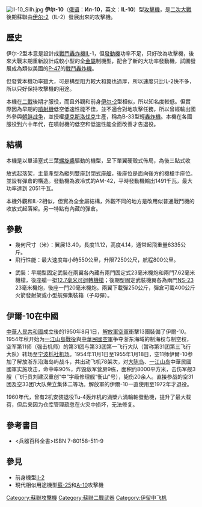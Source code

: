 {{unreferenced|time=2012-6-30}} 

{{軍用飛機
|名稱=Ил-10<br/>IL-10<br/>伊爾-10
|圖片= [[File:Ilyushin_Il-10_(China_Aviation_Museum).jpg|300px]]
|照片說明= 攝於[[中國航空博物館|中國航空博物館]]，隸屬[[中國人民解放軍空軍|中國人民解放軍空軍]]的伊爾-10。
|類型= [[攻擊機|攻擊機]]
|代號=
|乘員= 2
|首飛= 1944年
|服役=  
|退役=  
|設計= [[謝爾蓋·伊留申|謝爾蓋·伊留申]]
|生產= [[伊留申設計局|伊留申設計局]]
|產量= 約5,000架
|造價=  
|狀態= 退役
|用戶={{flagicon|USSR}}[[蘇聯空軍|蘇聯空軍]]<br/>{{flagicon|CHN}}[[中國人民解放軍空軍|中國人民解放軍空軍]]
|衍生自= [[伊爾-2攻擊機|伊爾-2攻擊機]]<br/>[[伊爾-8|伊爾-8攻擊機]]
|衍生= [[伊爾-16|伊爾-16攻擊機]]
|榮譽=
|長度= 11.12公尺
|翼展= 13.40公尺
|旋翼直徑=
|高度= 4.14公尺
|翼面積= 平方公尺
|翼剖面=
|旋翼面積=
|空重=  公斤
|載重=
|貨艙容積=
|正常起飛重量= 6335公斤
|最大起飛重量= 公斤
|最大著陸重量=
|發動機= 1台[[亞歷山大·亞歷山德羅維奇·米庫林|米庫林]]AM-42型[[V12发动机|V12液冷活塞發動機]]
|功率= 平時輸出1491 [[千瓦|千瓦]]，最大功率 2051千瓦
|推力=  噸
|推力向量=
|燃油量=
|最大速度= 550公里／小時
|巡航速度= 公里／小時
|爬升率= 公尺／秒
|實用升限=
|最大升限= 7250公尺
|最大航程= 800公里
|作戰半徑=
|巡航半徑=
|翼負荷= 公斤／平方公尺
|旋翼負荷=
|推重比=
|馬力重量比= 匹馬力／磅
|最大過載= 
|滑跑距離=
|機槍=
|機炮= 早期型:<br/>兩門VYa-23 23毫米機炮<br/>兩門[[ShKAS機槍|ShKAS 7.62毫米機槍]]<br/>後座艙一挺[[UB航空機槍|別列津UB 12.7毫米可迴轉機槍]]<br/><br/>後期型:<br/>兩門[[NS-23機炮|NS-23 23毫米機炮]]<br/>後座一門20毫米機炮
|火箭= [[RS-82|RS-82]]或[[RS-132|RS-132]]系列[[航空火箭彈|航空火箭彈]]
|飛彈=
|炸彈= [[航空炸彈|航空炸彈]]<br/>[[火箭彈|火箭彈]]<br/>等<br/><br/>兩翼下載彈250公斤，彈倉可載400公斤火箭發射架或小型航彈集裝箱（子母彈）
|其他= 
}}

[[File:Il-10_Silh.jpg|thumb]]
'''伊尔-10'''（[[俄语|俄语]]：'''Ил-10'''，英文：'''IL-10'''）型[[攻擊機|攻擊機]]，是[[二次大戰|二次大戰]]後期蘇聯由[[伊尔-2|伊尔-2]]（IL-2）發展出來的攻擊機。

== 歷史 ==
伊尔-2型本意是設計成[[戰鬥轟炸機|戰鬥轟炸機]]IL-1，但[[發動機|發動機]]功率不足，只好改為攻擊機，後來大戰末期重新設計成較小型的全[[金屬|金屬]]制機型，配合了新的大功率發動機，試圖發展成為類似美國的[[P-47|P-47]]的[[戰鬥轟炸機|戰鬥轟炸機]]。

但發覺本機功率雖大，可是構型阻力較大和翼也過厚，所以速度只比IL-2快不多，所以只好保持攻擊機的用途。

本機在[[二戰|二戰]]後期才服役，而且外觀和前身[[伊尔-2|伊尔-2]]型相似，所以知名度較低。但實際因為早期的[[噴射機|噴射機]]低空低速性能不佳，並不適合對地攻擊任務，所以曾經輸出國外參與[[朝鲜战争|朝鲜战争]]，並授權[[捷克斯洛伐克|捷克斯洛伐克]]生產，稱為B-33型輕[[轟炸機|轟炸機]]。本機在各國服役到六十年代，在噴射機的低空和低速性能全面改善才告退役。

== 結構 ==
本機是以單活塞式三葉[[螺旋槳|螺旋槳]]驅動的機型，呈下單翼硬殼式佈局，為後三點式收

放式起落架，主量產型為縱列雙座封閉式[[座艙|座艙]]，後座位是面向後方的機槍手座位。並設有彈倉的構造。發動機為液冷式的AM-42，平時發動機輸出1491千瓦，最大功率達到 2051千瓦。

本機外觀和IL-2相似，但實為全金屬結構，外觀不同的地方是改用似普通戰鬥機的收放式起落架。另一特點有內藏的彈倉。

== 參數 ==
*幾何尺寸（米）：翼展13.40，長度11.12，高度4.14，通常起飛重量6335公斤。
*飛行性能：最大速度每小時550公里，升限7250公尺，航程800公里。

*武裝：早期型固定武裝在兩翼各內藏有兩門固定式23毫米機炮和兩門7.62毫米機槍，後座艙一挺[[UB航空機槍|12.7毫米可迴轉機槍]]；後期型固定武裝機翼各為兩門[[NS-23機炮|NS-23]] 23毫米機炮，後座一門20毫米機炮。兩翼下載彈250公斤，彈倉可載400公斤火箭發射架或小型航彈集裝箱（子母彈）。

==伊爾-10在中國==
[[中華人民共和國|中華人民共和國]]成立後的1950年8月1日，[[解放軍空軍|解放軍空軍]]衝擊13團裝備了伊爾-10。1954年秋开始为[[一江山島戰役|一江山島戰役]]與[[中華民國空軍|中華民國空軍]]争夺浙东海域的制海权与制空权，空军第11师（强击机师）的第31团与第33团第一飞行大队（暂称第31团第三飞行大队）转场至[[宁波栎社机场|宁波栎社机场]]。1954年11月1日至1955年1月18日，空11师伊爾-10参加了解放浙东沿海岛屿战斗，共出动飞机78架次，对[[大陈岛|大陈岛]]、[[一江山岛|一江山岛]]中華民國國軍实施攻击，命中率90%，炸毁敌军营房9栋，面积约8000平方米，击伤军舰3艘（飞行员刘建汉重创“中”字级修理舰“衡山"号），毙伤20余人。直接参战的空31团及空33团1大队荣立集体二等功。解放軍的伊爾-10一直使用至1972年才退役。

1960年代，曾有2机安装退役Tu-4轰炸机的渦槳六渦輪軸發動機，提升了最大载荷，但后来因为仓库管理疏忽在火灾中损坏，无法修复。

== 參考書目 ==
*<兵器百科全書>ISBN 7-80158-511-9

== 參見 ==
*前身機型[[Il-2|Il-2]]
*現代相似用途機型[[蘇-25|蘇-25]]和[[A-10|A-10]]攻擊機

{{Ilyushin aircraft}}
{{United Aircraft Building Corporation}}
{{中国军用飞机}}

[[Category:蘇聯攻擊機|Category:蘇聯攻擊機]]
[[Category:蘇聯二戰武器|Category:蘇聯二戰武器]]
[[Category:伊留申飞机|Category:伊留申飞机]]